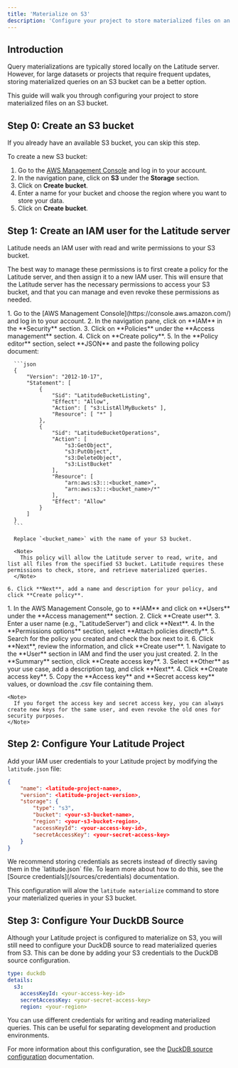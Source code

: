 ```yaml
---
title: 'Materialize on S3'
description: 'Configure your project to store materialized files on an S3 bucket'
---
```


## Introduction

Query materializations are typically stored locally on the Latitude server. However, for large datasets or projects that require frequent updates, storing materialized queries on an S3 bucket can be a better option.

This guide will walk you through configuring your project to store materialized files on an S3 bucket.

## Step 0: Create an S3 bucket

If you already have an available S3 bucket, you can skip this step.

To create a new S3 bucket:

1. Go to the [AWS Management Console](https://console.aws.amazon.com/) and log in to your account.
2. In the navigation pane, click on **S3** under the **Storage** section.
3. Click on **Create bucket**. 
4. Enter a name for your bucket and choose the region where you want to store your data.
5. Click on **Create bucket**. 

## Step 1: Create an IAM user for the Latitude server

Latitude needs an IAM user with read and write permissions to your S3 bucket.

The best way to manage these permissions is to first create a policy for the Latitude server, and then assign it to a new IAM user. This will ensure that the Latitude server has the necessary permissions to access your S3 bucket, and that you can manage and even revoke these permissions as needed.

<Steps>
  <Step title="Create a Policy for the Latitude Server">
    1. Go to the [AWS Management Console](https://console.aws.amazon.com/) and log in to your account.
    2. In the navigation pane, click on **IAM** in the **Security** section.
    3. Click on **Policies** under the **Access management** section.
    4. Click on **Create policy**.
    5. In the **Policy editor** section, select **JSON** and paste the following policy document:

      ```json
      {
          "Version": "2012-10-17",
          "Statement": [
              {
                  "Sid": "LatitudeBucketListing",
                  "Effect": "Allow",
                  "Action": [ "s3:ListAllMyBuckets" ],
                  "Resource": [ "*" ]
              },
              {
                  "Sid": "LatitudeBucketOperations",
                  "Action": [
                      "s3:GetObject",
                      "s3:PutObject",
                      "s3:DeleteObject",
                      "s3:ListBucket"
                  ],
                  "Resource": [
                      "arn:aws:s3:::<bucket_name>",
                      "arn:aws:s3:::<bucket_name>/*"
                  ],
                  "Effect": "Allow"
              }
          ]
      }
      ```

      Replace `<bucket_name>` with the name of your S3 bucket.

      <Note>
        This policy will allow the Latitude server to read, write, and list all files from the specified S3 bucket. Latitude requires these permissions to check, store, and retrieve materialized queries.
      </Note>

    6. Click **Next**, add a name and description for your policy, and click **Create policy**.
  </Step>
  <Step title="Create an IAM User abd attach the Policy">
    1. In the AWS Management Console, go to **IAM** and click on **Users** under the **Access management** section.
    2. Click **Create user**.
    3. Enter a user name (e.g., "LatitudeServer") and click **Next**.
    4. In the **Permissions options** section, select **Attach policies directly**.
    5. Search for the policy you created and check the box next to it.
    6. Click **Next**, review the information, and click **Create user**.
  </Step>
  <Step title="Obtain Access Credentials for the IAM User">
    1. Navigate to the **User** section in IAM and find the user you just created.
    2. In the **Summary** section, click **Create access key**.
    3. Select **Other** as your use case, add a description tag, and click **Next**.
    4. Click **Create access key**.
    5. Copy the **Access key** and **Secret access key** values, or download the .csv file containing them. 

    <Note>
      If you forget the access key and secret access key, you can always create new keys for the same user, and even revoke the old ones for security purposes.
    </Note>
  </Step>
</Steps>

## Step 2: Configure Your Latitude Project

Add your IAM user credentials to your Latitude project by modifying the `latitude.json` file:

```json
{
    "name": <latitude-project-name>,
    "version": <latitude-project-version>,
    "storage": {
        "type": "s3",
        "bucket": <your-s3-bucket-name>,
        "region": <your-s3-bucket-region>,
        "accessKeyId": <your-access-key-id>,
        "secretAccessKey": <your-secret-access-key>
    }
}
```

<Note>
  We recommend storing credentials as secrets instead of directly saving them in the `latitude.json` file. To learn more about how to do this, see the [Source credentials](/sources/credentials) documentation.
</Note>

This configuration will alow the `latitude materialize` command to store your materialized queries in your S3 bucket.

## Step 3: Configure Your DuckDB Source

Although your Latitude project is configured to materialize on S3, you will still need to configure your DuckDB source to read materialized queries from S3. This can be done by adding your S3 credentials to the DuckDB source configuration.

```yaml
type: duckdb
details:
  s3:
    accessKeyId: <your-access-key-id>
    secretAccessKey: <your-secret-access-key>
    region: <your-region>
```

<Note>
  You can use different credentials for writing and reading materialized queries. This can be useful for separating development and production environments.
</Note>

For more information about this configuration, see the [DuckDB source configuration](/sources/duckdb) documentation.